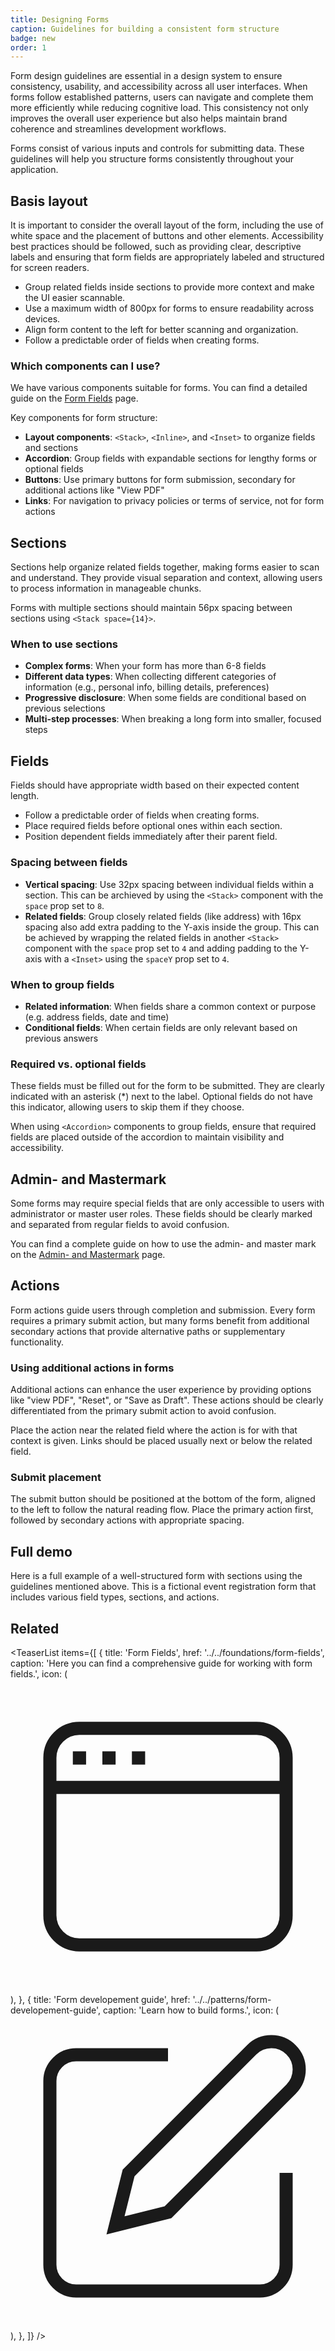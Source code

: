 ```yaml
---
title: Designing Forms
caption: Guidelines for building a consistent form structure
badge: new
order: 1
---
```


Form design guidelines are essential in a design system to ensure consistency, usability, and accessibility across all user interfaces. When forms follow established patterns, users can navigate and complete them more efficiently while reducing cognitive load. This consistency not only improves the overall user experience but also helps maintain brand coherence and streamlines development workflows.

Forms consist of various inputs and controls for submitting data. These guidelines will help you structure forms consistently throughout your application.

## Basis layout

It is important to consider the overall layout of the form, including the use of white space and the placement of buttons and other elements.
Accessibility best practices should be followed, such as providing clear, descriptive labels and ensuring that form fields are appropriately labeled and structured for screen readers.

<GuidelineTiles>
  <Do>
    <Do.Description>
      <ul>
        <li>
          Group related fields inside sections to provide more context and make
          the UI easier scannable.
        </li>
        <li>
          Use a maximum width of 800px for forms to ensure readability across
          devices.
        </li>
        <li>
          Align form content to the left for better scanning and organization.
        </li>
        <li>Follow a predictable order of fields when creating forms.</li>
      </ul>
    </Do.Description>
  </Do>
</GuidelineTiles>

### Which components can I use?

We have various components suitable for forms. You can find a detailed guide on the [Form Fields](/foundation/form-fields) page.

Key components for form structure:

- **Layout components**: `<Stack>`, `<Inline>`, and `<Inset>` to organize fields and sections
- **Accordion**: Group fields with expandable sections for lengthy forms or optional fields
- **Buttons**: Use primary buttons for form submission, secondary for additional actions like "View PDF"
- **Links**: For navigation to privacy policies or terms of service, not for form actions

## Sections

Sections help organize related fields together, making forms easier to scan and understand. They provide visual separation and context, allowing users to process information in manageable chunks.

Forms with multiple sections should maintain 56px spacing between sections using `<Stack space={14}>`.

<ComponentDemo file="./form-spacing-sections.demo.tsx" mode="preview" />

### When to use sections

- **Complex forms**: When your form has more than 6-8 fields
- **Different data types**: When collecting different categories of information (e.g., personal info, billing details, preferences)
- **Progressive disclosure**: When some fields are conditional based on previous selections
- **Multi-step processes**: When breaking a long form into smaller, focused steps

## Fields

Fields should have appropriate width based on their expected content length.

<GuidelineTiles>
  <Do>
    <Do.Description>
      <ul>
        <li>Follow a predictable order of fields when creating forms.</li>
        <li>Place required fields before optional ones within each section.</li>
        <li>Position dependent fields immediately after their parent field.</li>
      </ul>
    </Do.Description>
  </Do>
</GuidelineTiles>

### Spacing between fields

- **Vertical spacing**: Use 32px spacing between individual fields within a section. This can be archieved by using the `<Stack>` component with the `space` prop set to `8`.
- **Related fields**: Group closely related fields (like address) with 16px spacing also add extra padding to the Y-axis inside the group. This can be achieved by wrapping the related fields in another `<Stack>` component with the `space` prop set to `4` and adding padding to the Y-axis with a `<Inset>` using the `spaceY` prop set to `4`.

<ComponentDemo file="./form-spacing-fields.demo.tsx" />

### When to group fields

- **Related information**: When fields share a common context or purpose (e.g. address fields, date and time)
- **Conditional fields**: When certain fields are only relevant based on previous answers

### Required vs. optional fields

These fields must be filled out for the form to be submitted. They are clearly indicated with an asterisk (\*) next to the label. Optional fields do not have this indicator, allowing users to skip them if they choose.

When using `<Accordion>` components to group fields, ensure that required fields are placed outside of the accordion to maintain visibility and accessibility.

## Admin- and Mastermark

Some forms may require special fields that are only accessible to users with administrator or master user roles. These fields should be clearly marked and separated from regular fields to avoid confusion.

You can find a complete guide on how to use the admin- and master mark on the [Admin- and Mastermark](/patterns/admin-master-mark) page.

## Actions

Form actions guide users through completion and submission. Every form requires a primary submit action, but many forms benefit from additional secondary actions that provide alternative paths or supplementary functionality.

### Using additional actions in forms

Additional actions can enhance the user experience by providing options like "view PDF", "Reset", or "Save as Draft". These actions should be clearly differentiated from the primary submit action to avoid confusion.

Place the action near the related field where the action is for with that context is given. Links should be placed usually next or below the related field.

<ComponentDemo file="./form-link.demo.tsx" mode="preview" />

### Submit placement

The submit button should be positioned at the bottom of the form, aligned to the left to follow the natural reading flow. Place the primary action first, followed by secondary actions with appropriate spacing.

<ComponentDemo file="./form-action.demo.tsx" mode="preview" />

## Full demo

Here is a full example of a well-structured form with sections using the guidelines mentioned above. This is a fictional event registration form that includes various field types, sections, and actions.

<ComponentDemo file="./form.demo.tsx" />

## Related

<TeaserList
  items={[
    {
      title: 'Form Fields',
      href: '../../foundations/form-fields',
      caption:
        'Here you can find a comprehensive guide for working with form fields.',
      icon: (
        <svg
          xmlns="http://www.w3.org/2000/svg"
          fill="none"
          viewBox="0 0 24 24"
          strokeWidth="1.5"
          stroke="currentColor"
          className="size-6"
        >
          <path
            strokeLinecap="round"
            strokeLinejoin="round"
            d="M3 8.25V18a2.25 2.25 0 0 0 2.25 2.25h13.5A2.25 2.25 0 0 0 21 18V8.25m-18 0V6a2.25 2.25 0 0 1 2.25-2.25h13.5A2.25 2.25 0 0 1 21 6v2.25m-18 0h18M5.25 6h.008v.008H5.25V6ZM7.5 6h.008v.008H7.5V6Zm2.25 0h.008v.008H9.75V6Z"
          />
        </svg>
      ),
    },
    {
      title: 'Form developement guide',
      href: '../../patterns/form-developement-guide',
      caption: 'Learn how to build forms.',
      icon: (
        <svg
          xmlns="http://www.w3.org/2000/svg"
          width={24}
          height={24}
          viewBox="0 0 24 24"
          fill="none"
          stroke="currentColor"
          strokeWidth={2}
          strokeLinecap="round"
          strokeLinejoin="round"
        >
          <path d="M12 3H5a2 2 0 00-2 2v14a2 2 0 002 2h14a2 2 0 002-2v-7" />
          <path d="M18.375 2.625a2.121 2.121 0 113 3L12 15l-4 1 1-4z" />
        </svg>
      ),
    },
  ]}
/>
